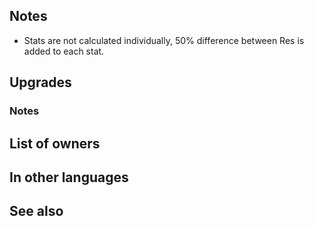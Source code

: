 {{Weapon Infobox
|tagid=SID_妖狐娘の爪牙
|weaponType=Beast
|might=14
|range=1
|effect=Grants Res+3. At start of combat, if unit's Res > foe's Res, and if foe uses sword, lance, axe, dragonstone, or beast damage, grants bonus to Atk/Spd/Def/Res = 50% of difference between stats. (Maximum bonus of +8 to each stat.) At start of turn, if unit is adjacent to only beast or dragon allies or if unit is not adjacent to any ally, unit transforms (otherwise, unit reverts). If unit transforms, grants Atk+2, and if unit initiates combat, inflicts Atk/Def-4 on foe during combat and foe cannot make a follow-up attack.
|cost=400
|exclusive=1
|canUseMove=Cavalry
|statModifiers=0,14,0,0,3
|required=Adult (Cavalry)
|refinePaths=default
|refineSP=400
|refineMedals=500
|refineDews=200
|upgradedEffect=Grants Res+3. At start of combat, if unit's Res > foe's Res, grants Atk/Spd/Def/Res+4 to unit during combat and also grants bonus to Atk/Spd/Def/Res to unit during combat = 80% of difference between stats at start of combat (min: 0, max: 8). At start of turn, if unit is adjacent to only beast or dragon allies or if unit is not adjacent to any ally, unit transforms (otherwise, unit reverts). If unit transforms, grants Atk+2, and if unit initiates combat, inflicts Atk/Def-4 on foe during combat and foe cannot make a follow-up attack.
|upgradedEffect2=Grants Res+3. At start of combat, if unit's Res > foe's Res, grants Atk/Spd/Def/Res+4 to unit during combat and also grants bonus to Atk/Spd/Def/Res to unit during combat = 80% of difference between stats at start of combat (min: 0, max: 8). At start of turn, if unit is adjacent to only beast or dragon allies or if unit is not adjacent to any ally, unit transforms (otherwise, unit reverts). If unit transforms, grants Atk+2 to unit, inflicts Atk/Def-X on foe during combat (X = number of spaces from start position to end position of whoever initiated combat + 3; max 6), and also, if X ≥ 5, reduces damage from foe's first attack by 30% during combat.
|tagidExtraSkill1=一
|effectSkill1=If unit initiates combat or is within 2 spaces of an ally, grants Atk/Spd/Def/Res+4 to unit during combat and the following effects will occur based on the value of unit's Res minus foe's Res: if ≥ 1, inflicts Special cooldown charge -1 on foe per attack (only highest value applied; does not stack), and if ≥ 5, neutralizes effects that prevent unit's follow-up attacks.
|iconSkill1=Foxkit Fang W.png
|properties=random_owner
}}
==Notes==
* Stats are not calculated individually, 50% difference between Res is added to each stat.
{{At start of combat}}
{{Combat boosts}}
{{Beast (Cavalry)}}
==Upgrades==
{{Weapon Upgrade List}}
===Notes===
{{IfUnitInitiates}}
{{UnitStatMinusFoeStat|stat=Res}}
{{CooldownChargeMinus}}
{{Follow-up effect neutralization|preventOnly=1|name={{St|Foxkit Fang|refine=skill1}}}}
{{Beast (Cavalry) Upgrade}}

==List of owners==
{{Skill Hero List}}
==In other languages==
{{OtherLanguages
|japanese=妖狐娘の爪牙
|german=Wilde Kitsune
|spanishEU=Colmillo joven
|spanishLA=Colmillo joven
|french=Croc de renarde
|italian=Zanna di volpina
|chineseTW=妖狐之女的爪牙
|portuguese=Presa mirim
}}
==See also==
{{See also skills|cond=Description LIKE '%if unit\'s Res > foe\'s Res, grants%' OR Description LIKE '%value of unit\'s Res minus foe\'s Res%'|columns=3}}
{{Weapons Navbox}}